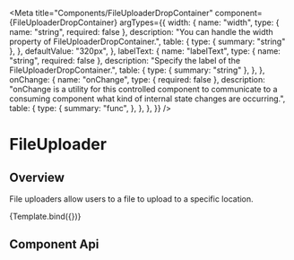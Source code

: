 
<Meta
  title="Components/FileUploaderDropContainer"
  component={FileUploaderDropContainer}
  argTypes={{
    width: {
      name: "width",
      type: { name: "string", required: false },
      description:
        "You can handle the width property of FileUploaderDropContainer.",
      table: {
        type: { summary: "string" },
      },
      defaultValue: "320px",
    },
    labelText: {
      name: "labelText",
      type: { name: "string", required: false },
      description: "Specify the label of the FileUploaderDropContainer.",
      table: {
        type: { summary: "string" },
      },
    },
    onChange: {
      name: "onChange",
      type: { required: false },
      description:
        "onChange is a utility for this controlled component to communicate to a consuming component what kind of internal state changes are occurring.",
      table: {
        type: {
          summary: "func",
        },
      },
    },
  }}
/>

# FileUploader

## Overview

File uploaders allow users to a file to upload to a specific location.


<Canvas>
  <Story name="Default" args={{}}>
    {Template.bind({})}
  </Story>
</Canvas>

## Component Api

<ArgsTable story="Default" />
